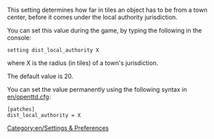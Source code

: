This setting determines how far in tiles an object has to be from a town center, before it comes under the local authority jurisdiction.

You can set this value during the game, by typing the following in the console:

<code>setting dist_local_authority X</code>

where X is the radius (in tiles) of a town's jurisdiction.

The default value is 20.

You can set the value permanently using the following syntax in [[en/openttd.cfg]]:
<pre>[patches]
dist_local_authority = X</pre>

[[Category:en/Settings & Preferences]]